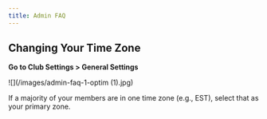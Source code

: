 ```yaml
---
title: Admin FAQ
---
```


## Changing Your Time Zone

**Go to Club Settings > General Settings**

![](/images/admin-faq-1-optim (1).jpg)

<Tip>
If a majority of your members are in one time zone (e.g., EST), select that as your primary zone.
</Tip>
